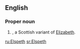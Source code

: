 ==English==

===Proper noun===
{{en-proper noun}}

# {{given name|female|from=Hebrew}}, a Scottish variant of [[Elizabeth]].

[[ru:Elspeth]]
[[sr:Elspeth]]